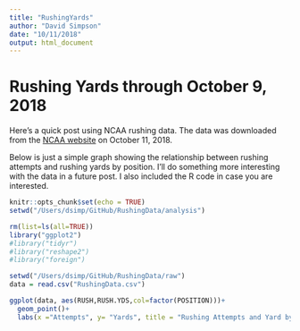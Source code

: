 ```yaml
---
title: "RushingYards"
author: "David Simpson"
date: "10/11/2018"
output: html_document
---
```

# Rushing Yards through October 9, 2018

Here's a quick post using NCAA rushing data. The data was downloaded from the [NCAA website](https://www.ncaa.com/stats/football/fbs/current/individual/469) on October 11, 2018.

Below is just a simple graph showing the relationship between rushing attempts and rushing yards by position. I'll do something more interesting with the data in a future post. I also included the R code in case you are interested.

```r
knitr::opts_chunk$set(echo = TRUE)
setwd("/Users/dsimp/GitHub/RushingData/analysis")
```

```r
rm(list=ls(all=TRUE))
library("ggplot2")
#library("tidyr")
#library("reshape2")
#library("foreign") 
```

```r
setwd("/Users/dsimp/GitHub/RushingData/raw")
data = read.csv("RushingData.csv")
```


```r
ggplot(data, aes(RUSH,RUSH.YDS,col=factor(POSITION)))+
  geom_point()+
  labs(x ="Attempts", y= "Yards", title = "Rushing Attempts and Yard by Position", color="Position")
```

